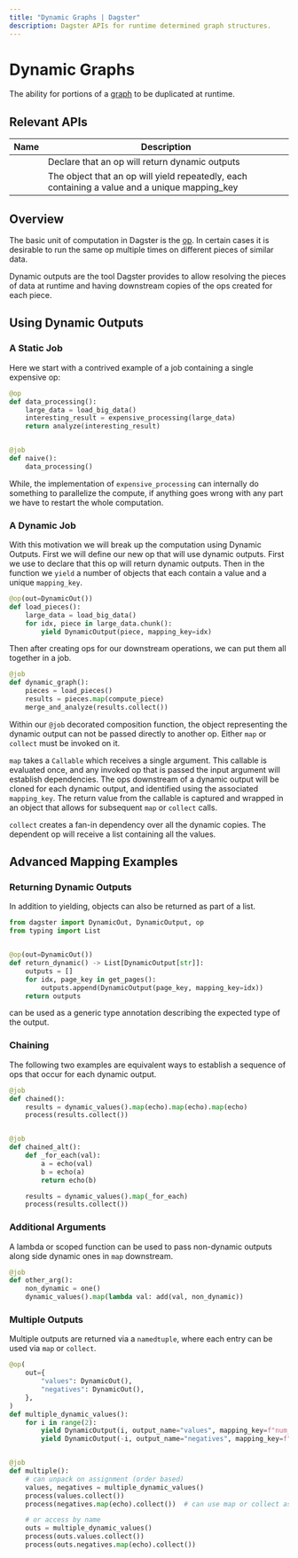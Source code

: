 ```yaml
---
title: "Dynamic Graphs | Dagster"
description: Dagster APIs for runtime determined graph structures.
---
```


# Dynamic Graphs

The ability for portions of a [graph](/concepts/ops-jobs-graphs/graphs) to be duplicated at runtime.

## Relevant APIs

| Name                                                 | Description                                                                                   |
| ---------------------------------------------------- | --------------------------------------------------------------------------------------------- |
| <PyObject module="dagster" object="DynamicOut" />    | Declare that an op will return dynamic outputs                                                |
| <PyObject module="dagster" object="DynamicOutput" /> | The object that an op will yield repeatedly, each containing a value and a unique mapping_key |

## Overview

The basic unit of computation in Dagster is the [op](/concepts/ops-jobs-graphs/ops). In certain cases it is desirable to run the same op multiple times on different pieces of similar data.

Dynamic outputs are the tool Dagster provides to allow resolving the pieces of data at runtime and having downstream copies of the ops created for each piece.

## Using Dynamic Outputs

### A Static Job

Here we start with a contrived example of a job containing a single expensive op:

```python file=/concepts/ops_jobs_graphs/dynamic.py startafter=non_dyn_start endbefore=non_dyn_end
@op
def data_processing():
    large_data = load_big_data()
    interesting_result = expensive_processing(large_data)
    return analyze(interesting_result)


@job
def naive():
    data_processing()
```

While, the implementation of `expensive_processing` can internally do something to parallelize the compute, if anything goes wrong with any part we have to restart the whole computation.

### A Dynamic Job

With this motivation we will break up the computation using Dynamic Outputs. First we will define our new op that will use dynamic outputs. First we use <PyObject module="dagster" object="DynamicOut" /> to declare that this op will return dynamic outputs. Then in the function we `yield` a number of <PyObject module="dagster" object="DynamicOutput" /> objects that each contain a value and a unique `mapping_key`.

```python file=/concepts/ops_jobs_graphs/dynamic.py startafter=dyn_out_start endbefore=dyn_out_end
@op(out=DynamicOut())
def load_pieces():
    large_data = load_big_data()
    for idx, piece in large_data.chunk():
        yield DynamicOutput(piece, mapping_key=idx)
```

Then after creating ops for our downstream operations, we can put them all together in a job.

```python file=/concepts/ops_jobs_graphs/dynamic.py startafter=dyn_job_start endbefore=dyn_job_end
@job
def dynamic_graph():
    pieces = load_pieces()
    results = pieces.map(compute_piece)
    merge_and_analyze(results.collect())
```

Within our `@job` decorated composition function, the object representing the dynamic output can not be passed directly to another op. Either `map` or `collect` must be invoked on it.

`map` takes a `Callable` which receives a single argument. This callable is evaluated once, and any invoked op that is passed the input argument will establish dependencies. The ops downstream of a dynamic output will be cloned for each dynamic output, and identified using the associated `mapping_key`. The return value from the callable is captured and wrapped in an object that allows for subsequent `map` or `collect` calls.

`collect` creates a fan-in dependency over all the dynamic copies. The dependent op will receive a list containing all the values.

## Advanced Mapping Examples

### Returning Dynamic Outputs

In addition to yielding, <PyObject object="DynamicOutput" /> objects can also be returned as part of a list.

```python file=/concepts/ops_jobs_graphs/dynamic.py startafter=dyn_out_return_start endbefore=dyn_out_return_end
from dagster import DynamicOut, DynamicOutput, op
from typing import List


@op(out=DynamicOut())
def return_dynamic() -> List[DynamicOutput[str]]:
    outputs = []
    for idx, page_key in get_pages():
        outputs.append(DynamicOutput(page_key, mapping_key=idx))
    return outputs
```

<PyObject object="DynamicOutput" /> can be used as a generic type annotation describing
the expected type of the output.

### Chaining

The following two examples are equivalent ways to establish a sequence of ops that occur for each dynamic output.

```python file=/concepts/ops_jobs_graphs/dynamic.py startafter=dyn_chain_start endbefore=dyn_chain_end
@job
def chained():
    results = dynamic_values().map(echo).map(echo).map(echo)
    process(results.collect())


@job
def chained_alt():
    def _for_each(val):
        a = echo(val)
        b = echo(a)
        return echo(b)

    results = dynamic_values().map(_for_each)
    process(results.collect())
```

### Additional Arguments

A lambda or scoped function can be used to pass non-dynamic outputs along side dynamic ones in `map` downstream.

```python file=/concepts/ops_jobs_graphs/dynamic.py startafter=dyn_add_start endbefore=dyn_add_end
@job
def other_arg():
    non_dynamic = one()
    dynamic_values().map(lambda val: add(val, non_dynamic))
```

### Multiple Outputs

Multiple outputs are returned via a `namedtuple`, where each entry can be used via `map` or `collect`.

```python file=/concepts/ops_jobs_graphs/dynamic.py startafter=dyn_mult_start endbefore=dyn_mult_end
@op(
    out={
        "values": DynamicOut(),
        "negatives": DynamicOut(),
    },
)
def multiple_dynamic_values():
    for i in range(2):
        yield DynamicOutput(i, output_name="values", mapping_key=f"num_{i}")
        yield DynamicOutput(-i, output_name="negatives", mapping_key=f"neg_{i}")


@job
def multiple():
    # can unpack on assignment (order based)
    values, negatives = multiple_dynamic_values()
    process(values.collect())
    process(negatives.map(echo).collect())  # can use map or collect as usual

    # or access by name
    outs = multiple_dynamic_values()
    process(outs.values.collect())
    process(outs.negatives.map(echo).collect())
```
